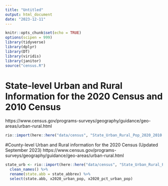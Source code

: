 ```yaml
---
title: "Untitled"
output: html_document
date: "2023-12-11"
---
```


```r
knitr::opts_chunk$set(echo = TRUE)
options(scipen = 999)
library(tidyverse)
library(dplyr)
library(DT)
library(viridis)
library(janitor)
source("census.R")
```

# State-level Urban and Rural Information for the 2020 Census and 2010 Census
https://www.census.gov/programs-surveys/geography/guidance/geo-areas/urban-rural.html
```r
rio::import(here::here("data/census", "State_Urban_Rural_Pop_2020_2010.xlsx"))
```
#County-level Urban and Rural information for the 2020 Census
(Updated September 2023)
https://www.census.gov/programs-surveys/geography/guidance/geo-areas/urban-rural.html
```r
state_urb <- rio::import(here::here("data/census", "State_Urban_Rural_Pop_2020_2010.xlsx")) %>% 
  clean_names() %>% 
  rename(state.abb = state_abbrev) %>% 
  select(state.abb, x2020_urban_pop, x2020_pct_urban_pop)
```

